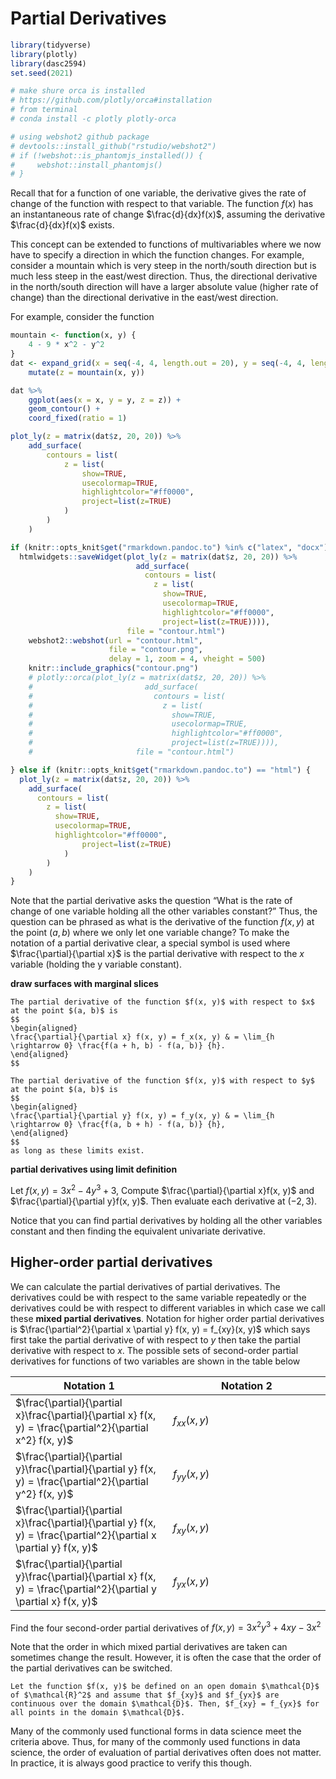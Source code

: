 # Partial Derivatives

```r
library(tidyverse)
library(plotly)
library(dasc2594)
set.seed(2021)
```

```r
# make shure orca is installed
# https://github.com/plotly/orca#installation
# from terminal 
# conda install -c plotly plotly-orca

# using webshot2 github package
# devtools::install_github("rstudio/webshot2")
# if (!webshot::is_phantomjs_installed()) {
#     webshot::install_phantomjs()
# }
```

Recall that for a function of one variable, the derivative gives the rate of change of the function with respect to that variable. The function $f(x)$ has an instantaneous rate of change $\frac{d}{dx}f(x)$, assuming the derivative $\frac{d}{dx}f(x)$ exists. 

This concept can be extended to functions of multivariables where we now have to specify a direction in which the function changes. For example, consider a mountain which is very steep in the north/south direction but is much less steep in the east/west direction. Thus, the directional derivative in the north/south direction will have a larger absolute value (higher rate of change) than the directional derivative in the east/west direction. 

For example, consider the function
```r
mountain <- function(x, y) {
    4 - 9 * x^2 - y^2
}
dat <- expand_grid(x = seq(-4, 4, length.out = 20), y = seq(-4, 4, length.out = 20)) %>%
    mutate(z = mountain(x, y))

dat %>%
    ggplot(aes(x = x, y = y, z = z)) +
    geom_contour() +
    coord_fixed(ratio = 1)
```


```r
plot_ly(z = matrix(dat$z, 20, 20)) %>%
    add_surface(
        contours = list(
            z = list(
                show=TRUE,
                usecolormap=TRUE,
                highlightcolor="#ff0000",
                project=list(z=TRUE)
            )
        )
    )
```

```r
if (knitr::opts_knit$get("rmarkdown.pandoc.to") %in% c("latex", "docx")) {
  htmlwidgets::saveWidget(plot_ly(z = matrix(dat$z, 20, 20)) %>%
                            add_surface(
                              contours = list(
                                z = list(
                                  show=TRUE,
                                  usecolormap=TRUE,
                                  highlightcolor="#ff0000",
                                  project=list(z=TRUE)))),
                          file = "contour.html")
    webshot2::webshot(url = "contour.html", 
                      file = "contour.png", 
                      delay = 1, zoom = 4, vheight = 500)
    knitr::include_graphics("contour.png")
    # plotly::orca(plot_ly(z = matrix(dat$z, 20, 20)) %>%
    #                         add_surface(
    #                           contours = list(
    #                             z = list(
    #                               show=TRUE,
    #                               usecolormap=TRUE,
    #                               highlightcolor="#ff0000",
    #                               project=list(z=TRUE)))), 
    #                       file = "contour.html")

} else if (knitr::opts_knit$get("rmarkdown.pandoc.to") == "html") {
  plot_ly(z = matrix(dat$z, 20, 20)) %>%
    add_surface(
      contours = list(
        z = list(
          show=TRUE,
          usecolormap=TRUE,
          highlightcolor="#ff0000",
                project=list(z=TRUE)
            )
        )
    )
}
```
Note that the partial derivative asks the question "What is the rate of change of one variable holding all the other variables constant?" Thus, the question can be phrased as what is the derivative of the function $f(x, y)$ at the point $(a, b)$ where we only let one variable change? To make the notation of a partial derivative clear, a special symbol is used where $\frac{\partial}{\partial x}$ is the partial derivative with respect to the $x$ variable (holding the y variable constant).

**draw surfaces with marginal slices**

```definition
The partial derivative of the function $f(x, y)$ with respect to $x$ at the point $(a, b)$ is 
$$
\begin{aligned}
\frac{\partial}{\partial x} f(x, y) = f_x(x, y) & = \lim_{h \rightarrow 0} \frac{f(a + h, b) - f(a, b)} {h}.
\end{aligned}
$$

The partial derivative of the function $f(x, y)$ with respect to $y$ at the point $(a, b)$ is 
$$
\begin{aligned}
\frac{\partial}{\partial y} f(x, y) = f_y(x, y) & = \lim_{h \rightarrow 0} \frac{f(a, b + h) - f(a, b)} {h},
\end{aligned}
$$
as long as these limits exist.
```

:::{.example}
**partial derivatives using limit definition**
:::

:::{.example}
Let $f(x, y) = 3x^2 - 4 y^3 + 3$, Compute $\frac{\partial}{\partial x}f(x, y)$ and $\frac{\partial}{\partial y}f(x, y)$. Then evaluate each derivative at $(-2, 3)$.
:::

Notice that you can find partial derivatives by holding all the other variables constant and then finding the equivalent univariate derivative.

## Higher-order partial derivatives

We can calculate the partial derivatives of partial derivatives. The derivatives could be with respect to the same variable repeatedly or the derivatives could be with respect to different variables in which case we call these **mixed partial derivatives**. Notation for higher order partial derivatives is $\frac{\partial^2}{\partial x \partial y} f(x, y) = f_{xy}(x, y)$ which says first take the partial derivative of with respect to $y$ then take the partial derivative with respect to $x$. The possible sets of second-order partial derivatives for functions of two variables are shown in the table below



| Notation 1 | Notation 2 |
|------------|------------|
|$\frac{\partial}{\partial x}\frac{\partial}{\partial x} f(x, y) = \frac{\partial^2}{\partial x^2} f(x, y)$ | $f_{xx}(x, y)$ |
|$\frac{\partial}{\partial y}\frac{\partial}{\partial y} f(x, y) = \frac{\partial^2}{\partial y^2} f(x, y)$ | $f_{yy}(x, y)$ |
|$\frac{\partial}{\partial x}\frac{\partial}{\partial y} f(x, y) = \frac{\partial^2}{\partial x \partial y} f(x, y)$ | $f_{xy}(x, y)$ |
|$\frac{\partial}{\partial y}\frac{\partial}{\partial x} f(x, y) = \frac{\partial^2}{\partial y \partial x} f(x, y)$ | $f_{yx}(x, y)$ |

:::{.example}
Find the four second-order partial derivatives of $f(x, y) = 3x^2y^3 + 4xy - 3x^2$
:::


Note that the order in which mixed partial derivatives are taken can sometimes change the result. However, it is often the case that the order of the partial derivatives can be switched.

```theorem
Let the function $f(x, y)$ be defined on an open domain $\mathcal{D}$ of $\mathcal{R}^2$ and assume that $f_{xy}$ and $f_{yx}$ are continuous over the domain $\mathcal{D}$. Then, $f_{xy} = f_{yx}$ for all points in the domain $\mathcal{D}$.
```

Many of the commonly used functional forms in data science meet the criteria above. Thus, for many of the commonly used functions in data science, the order of evaluation of partial derivatives often does not matter. In practice, it is always good practice to verify this though.


<!-- ## Differentiability -->
<!-- We have learned how to calculate a derivative, but an important characteristic is whether a derivative exists.  -->
    



